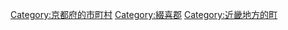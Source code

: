 {{Commonscat|Ide, Kyoto}}
{{Catmore}}

{{DEFAULTSORT:Ide}}
[[Category:京都府的市町村|Category:京都府的市町村]]
[[Category:綴喜郡|Category:綴喜郡]]
[[Category:近畿地方的町|Category:近畿地方的町]]